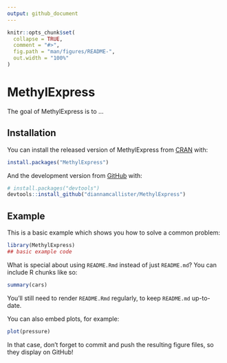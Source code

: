```yaml
---
output: github_document
---
```


<!-- README.md is generated from README.Rmd. Please edit that file -->

```r
knitr::opts_chunk$set(
  collapse = TRUE,
  comment = "#>",
  fig.path = "man/figures/README-",
  out.width = "100%"
)
```

# MethylExpress

<!-- badges: start -->
<!-- badges: end -->

The goal of MethylExpress is to ...

## Installation

You can install the released version of MethylExpress from [CRAN](https://CRAN.R-project.org) with:

``` r
install.packages("MethylExpress")
```

And the development version from [GitHub](https://github.com/) with:

``` r
# install.packages("devtools")
devtools::install_github("diannamcallister/MethylExpress")
```
## Example

This is a basic example which shows you how to solve a common problem:

```r
library(MethylExpress)
## basic example code
```

What is special about using `README.Rmd` instead of just `README.md`? You can include R chunks like so:

```r
summary(cars)
```

You'll still need to render `README.Rmd` regularly, to keep `README.md` up-to-date.

You can also embed plots, for example:

```r
plot(pressure)
```

In that case, don't forget to commit and push the resulting figure files, so they display on GitHub!
